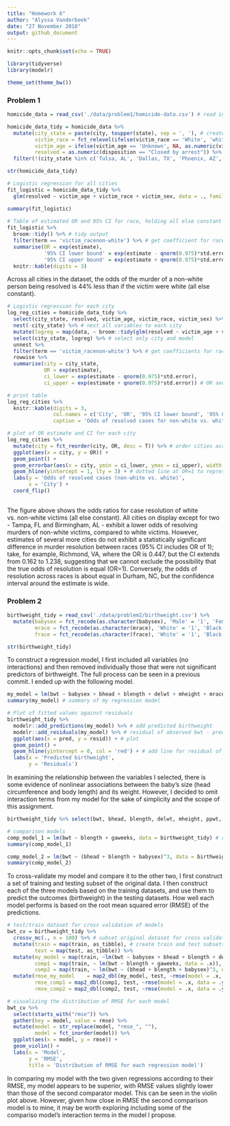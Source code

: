 ```yaml
---
title: "Homework 6"
author: "Alyssa Vanderbeek"
date: "27 November 2018"
output: github_document
---
```


```r
knitr::opts_chunk$set(echo = TRUE)

library(tidyverse)
library(modelr)

theme_set(theme_bw())
```

### Problem 1

```r
homicide_data = read_csv('./data/problem1/homicide-data.csv') # read in data

homicide_data_tidy = homicide_data %>%
  mutate(city_state = paste(city, toupper(state), sep = ', '), # create city_state variable
         victim_race = fct_relevel(ifelse(victim_race == 'White', 'white', 'non-white'), 'white'), # dichotomize race as factor (white vs. non-white)
         victim_age = ifelse(victim_age == 'Unknown', NA, as.numeric(victim_age)), # make age numeric
         resolved = as.numeric(disposition == "Closed by arrest")) %>% # create binary variable for whether murder is resolved
  filter(!(city_state %in% c('Tulsa, AL', 'Dallas, TX', 'Phoenix, AZ', 'Kansas City, MO'))) # filter cities

str(homicide_data_tidy)

# Logistic regression for all cities
fit_logistic = homicide_data_tidy %>%
  glm(resolved ~ victim_age + victim_race + victim_sex, data = ., family = binomial())

summary(fit_logistic)
  
# Table of estimated OR and 95% CI for race, holding all else constant
fit_logistic %>% 
  broom::tidy() %>% # tidy output
  filter(term == 'victim_racenon-white') %>% # get coefficient for race only
  summarise(OR = exp(estimate),
            '95% CI lower bound' = exp(estimate - qnorm(0.975)*std.error),
            '95% CI upper bound' = exp(estimate + qnorm(0.975)*std.error)) %>% # calculate 95% CI for OR
  knitr::kable(digits = 3)
```

Across all cities in the dataset, the odds of the murder of a non-white person being resolved is 44% less than if the victim were white (all else constant). 

```r
# Logistic regression for each city
log_reg_cities = homicide_data_tidy %>%
  select(city_state, resolved, victim_age, victim_race, victim_sex) %>% # select only variables to use in logistic regression
  nest(-city_state) %>% # nest all variables to each city
  mutate(logreg = map(data, ~ broom::tidy(glm(resolved ~ victim_age + victim_race + victim_sex, data = ., family = binomial())))) %>% # map logistic regression with nested data, make output a nested tibble
  select(city_state, logreg) %>% # select only city and model
  unnest %>% 
  filter(term == 'victim_racenon-white') %>% # get coefficients for race only
  rowwise %>%
  summarise(city = city_state,
            OR = exp(estimate),
            ci_lower = exp(estimate - qnorm(0.975)*std.error),
            ci_upper = exp(estimate + qnorm(0.975)*std.error)) # OR and 95% CI for each city

# print table
log_reg_cities %>%
  knitr::kable(digits = 3,
               col.names = c('City', 'OR', '95% CI lower bound', '95% CI upper bound'),
               caption = 'Odds of resolved cases for non-white vs. white victims') # write an actual caption
```


```r
# plot of OR estimate and CI for each city
log_reg_cities %>%
  mutate(city = fct_reorder(city, OR, desc = T)) %>% # order cities according to OR estimate
  ggplot(aes(x = city, y = OR)) + 
  geom_point() +
  geom_errorbar(aes(x = city, ymin = ci_lower, ymax = ci_upper), width = 0.5) + # error bars for CI bounds
  geom_hline(yintercept = 1, lty = 3) + # dotted line at OR=1 to represent no difference in odds of resolution across races
  labs(y = 'Odds of resolved cases (non-white vs. white)',
       x = 'City') +
  coord_flip()
  
```

The figure above shows the odds ratios for case resolution of white vs. non-white victims (all else constant). All cities on display except for two - Tampa, FL and Birmingham, AL - exhibit a lower odds of resolving murders of non-white victims, compared to white victims. However, estimates of several more cities do not exhibit a statistically significant difference in murder resolution between races (95% CI includes OR of 1); take, for example, Richmond, VA, where the OR is 0.447, but the CI extends from 0.162 to 1.238, suggesting that we cannot exclude the possibility that the true odds of resolution is equal (OR=1). Conversely, the odds of resolution across races is about equal in Durham, NC, but the confidence interval around the estimate is wide. 





### Problem 2

```r
birthweight_tidy = read_csv('./data/problem2/birthweight.csv') %>%
  mutate(babysex = fct_recode(as.character(babysex), 'Male' = '1', 'Female' = '2'),
         mrace = fct_recode(as.character(mrace), 'White' = '1', 'Black' = '2', 'Asian' = '3', 'Puerto Rican' = '4'),
         frace = fct_recode(as.character(frace), 'White' = '1', 'Black' = '2', 'Asian' = '3', 'Puerto Rican' = '4', 'Other' = '8'))

str(birthweight_tidy)
```

To construct a regression model, I first included all variables (no interactions) and then removed individually those that were not significant predictors of birthweight.  The full process can be seen in a previous commit. I ended up with the following model. 

```r
my_model = lm(bwt ~ babysex + bhead + blength + delwt + mheight + mrace + ppwt + smoken, data = birthweight_tidy) # linear regression model for birthweight
summary(my_model) # summary of my regression model

# Plot of fitted values against residuals
birthweight_tidy %>%
  modelr::add_predictions(my_model) %>% # add predicted birthweight
  modelr::add_residuals(my_model) %>% # residual of observed bwt - predicted bwt
  ggplot(aes(x = pred, y = resid)) + # plot 
  geom_point() + 
  geom_hline(yintercept = 0, col = 'red') + # add line for residual of 0 to better see distribution of residuals
  labs(x = 'Predicted birthweight',
       y = 'Residuals')
```

In examining the relationship between the variables I selected, there is some evidence of nonlinear associations between the baby's size (head circumference and body length) and its weight. However, I decided to omit interaction terms from my model for the sake of simplicity and the scope of this assignment. 

```r
birthweight_tidy %>% select(bwt, bhead, blength, delwt, mheight, ppwt, smoken) %>% pairs
```


```r
# comparison models
comp_model_1 = lm(bwt ~ blength + gaweeks, data = birthweight_tidy) # comparison model 1
summary(comp_model_1)

comp_model_2 = lm(bwt ~ (bhead + blength + babysex)^3, data = birthweight_tidy) # comparison model 2 with all interaction terms 
summary(comp_model_2)
```

To cross-validate my model and compare it to the other two, I first construct a set of training and testing subset of the original data. I then construct each of the three models based on the training datasets, and use them to predict the outcomes (birthweight) in the testing datasets. How well each model performs is based on the root mean squared error (RMSE) of the predictions.

```r
# test/train dataset for cross validation of models
bwt_cv = birthweight_tidy %>%
  crossv_mc(., n = 100) %>% # subset original dataset for cross validation
  mutate(train = map(train, as_tibble), # create train and test subsets
         test = map(test, as_tibble)) %>%
  mutate(my_model = map(train, ~lm(bwt ~ babysex + bhead + blength + delwt + mheight + mrace + ppwt + smoken, data = .x)), # prediction using my model across each training subset
         comp1 = map(train, ~ lm(bwt ~ blength + gaweeks, data = .x)), # prediction with comparison model 1
         comp2 = map(train, ~ lm(bwt ~ (bhead + blength + babysex)^3, data = .x))) %>% # prediction with comparison model 2
  mutate(rmse_my_model    = map2_dbl(my_model, test, ~rmse(model = .x, data = .y)), # RMSE for my model
         rmse_comp1 = map2_dbl(comp1, test, ~rmse(model = .x, data = .y)), # RMSE for comparison model 1
         rmse_comp2 = map2_dbl(comp2, test, ~rmse(model = .x, data = .y))) # RMSE for comparison model 2

# visualizing the distribution of RMSE for each model 
bwt_cv %>% 
  select(starts_with("rmse")) %>% 
  gather(key = model, value = rmse) %>% 
  mutate(model = str_replace(model, "rmse_", ""),
         model = fct_inorder(model)) %>% 
  ggplot(aes(x = model, y = rmse)) + 
  geom_violin() + 
  labs(x = 'Model',
       y = 'RMSE',
       title = 'Distribution of RMSE for each regression model')

```

In comparing my model with the two given regressions according to their RMSE, my model appears to be superior, with RMSE values slightly lower than those of the second comparator model. This can be seen in the violin plot above. However, given how close in RMSE the second comparison model is to mine, it may be worth exploring including some of the compariso model's interaction terms in the model I propose. 